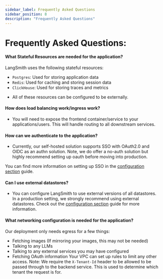 ```yaml
---
sidebar_label: Frequently Asked Questions
sidebar_position: 8
description: "Frequently Asked Questions"
---
```


# Frequently Asked Questions:

#### What Stateful Resources are needed for the application?

LangSmith uses the following stateful resources:

- `Postgres`: Used for storing application data
- `Redis`: Used for caching and storing session data
- `ClickHouse`: Used for storing traces and metrics

* All of these resources can be configured to be externally.

#### How does load balancing work/ingress work?

- You will need to expose the frontend container/service to your applications/users. This will handle routing to all downstream services.

#### How can we authenticate to the application?

- Currently, our self-hosted solution supports SSO with OAuth2.0 and OIDC as an authn solution. Note, we do offer a no-auth solution but highly recommend setting up oauth before moving into production.

You can find more information on setting up SSO in the [configuration section](./self_hosting/configuration/sso) guide.

#### Can I use external datastores?

- You can configure LangSmith to use external versions of all datastores. In a production setting, we strongly recommend using external datastores. Check out the [configuration section](./self_hosting/configuration) guide for more information.

#### What networking configuration is needed for the application?

Our deployment only needs egress for a few things:

- Fetching images (If mirroring your images, this may not be needed)
- Talking to any LLMs
- Talking to any external services you may have configured
- Fetching OAuth information
  Your VPC can set up rules to limit any other access. Note: We require the `X-Tenant-Id` header to be allowed to be passed through to the backend service. This is used to determine which tenant the request is for.
